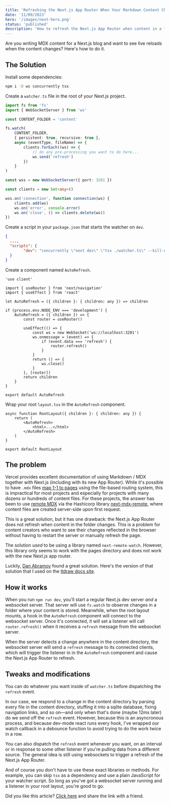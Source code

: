 ```yaml
---
title: 'Refreshing the Next.js App Router When Your Markdown Content Changes'
date: '11/09/2023'
hero: '/images/next-hero.png'
status: 'published'
description: 'How to refresh the Next.js App Router when content in a folder changes. Yes, websockets.'
---
```


Are you writing MDX content for a Next.js blog and want to see live reloads when the content changes? Here's how to do it.

## The Solution

Install some dependencies:

```bash
npm i -D ws concurrently tsx
```

Create a `watcher.ts` file in the root of your Next.js project.

```ts
import fs from 'fs'
import { WebSocketServer } from 'ws'

const CONTENT_FOLDER = 'content'

fs.watch(
	CONTENT_FOLDER,
	{ persistent: true, recursive: true },
	async (eventType, fileName) => {
		clients.forEach((ws) => {
			// do any pre-processing you want to do here...
			ws.send('refresh')
		})
	}
)

const wss = new WebSocketServer({ port: 3201 })

const clients = new Set<any>()

wss.on('connection', function connection(ws) {
	clients.add(ws)
	ws.on('error', console.error)
	ws.on('close', () => clients.delete(ws))
})
```

Create a script in your `package.json` that starts the watcher on `dev`.

```json
{
  ...,
  "scripts": {
		"dev": "concurrently \"next dev\" \"tsx ./watcher.ts\" --kill-others",
  }
}
```

Create a component named `AutoRefresh`.

```tsx
'use client'

import { useRouter } from 'next/navigation'
import { useEffect } from 'react'

let AutoRefresh = ({ children }: { children: any }) => children

if (process.env.NODE_ENV === 'development') {
	AutoRefresh = ({ children }) => {
		const router = useRouter()

		useEffect(() => {
			const ws = new WebSocket('ws://localhost:3201')
			ws.onmessage = (event) => {
				if (event.data === 'refresh') {
					router.refresh()
				}
			}
			return () => {
				ws.close()
			}
		}, [router])
		return children
	}
}

export default AutoRefresh
```

Wrap your root `layout.tsx` in the `AutoRefresh` component.

```tsx
async function RootLayout({ children }: { children: any }) {
	return (
		<AutoRefresh>
			<html>...</html>
		</AutoRefresh>
	)
}

export default RootLayout
```

## The problem

Vercel provides excellent documentation of using Markdown / MDX together with Next.js (including with its new App Router). While it's possible to have `.mdx` files [map 1-1 to pages](https://nextjs.org/docs/pages/building-your-application/configuring/mdx) using the file-based routing system, this is impractical for most projects and especially for projects with many dozens or hundreds of content files. For these projects, the answer has been to use [remote MDX](https://nextjs.org/docs/app/building-your-application/configuring/mdx#remote-mdx) via the Hashicorp library [next-mdx-remote](https://github.com/hashicorp/next-mdx-remote#react-server-components-rsc--nextjs-app-directory-support), where content files are created server-side upon first request.

This is a great solution, but it has one drawback: the Next.js App Router does not refresh when content in the folder changes. This is a problem for content creators who want to see their changes reflected in the browser without having to restart the server or manually refresh the page.

The solution _used_ to be using a library named `next-remote-watch`. However, this library only seems to work with the pages directory and does not work with the new Next.js app router.

Luckily, [Dan Abramov](https://github.com/gaearon/overreacted.io/pull/797/files) found a great solution. Here's the version of that solution that I used on the [tldraw docs site](https://tldraw.dev).

## How it works

When you run `npm run dev`, you'll start a regular Next.js dev server _and_ a websocket server. That server will use `fs.watch` to observe changes in a folder where your content is stored. Meanwhile, when the root layout mounts, a hook in the `AutoRefresh` component will connect to the websocket server. Once it's connected, it will set a listener will call `router.refresh()` when it receives a `refresh` message from the websocket server.

When the server detects a change anywhere in the content directory, the websocket server will send a `refresh` message to its connected clients, which will trigger the listener in in the `AutoRefresh` component and cause the Next.js App Router to refresh.

## Tweaks and modifications

You can do whatever you want inside of `watcher.ts` before dispatching the `refresh` event.

In our case, we respond to a change in the content directory by parsing every file in the content directory, stuffing it into a sqlite database, fixing navigation links, and so on—and only when that's done (maybe 12ms later) do we send off the `refresh` event. However, because this is an asyncronous process, and because dev-mode react runs every hook, I've wrapped our watch callback in a debounce function to avoid trying to do the work twice in a row.

You can also dispatch the `refresh` event whenever you want, on an interval or in response to some other listener if you're pulling data from a different source. The general idea is still using websockets to trigger a refresh of the Next.js App Router.

And of course you don't have to use these exact libraries or methods. For example, you can skip `tsx` as a dependency and use a plain JavaScript for your watcher script. So long as you've got a websocket server running and a listener in your root layout, you're good to go.

Did you like this article? [Click here](https://together.tldraw.com/) and share the link with a friend.

